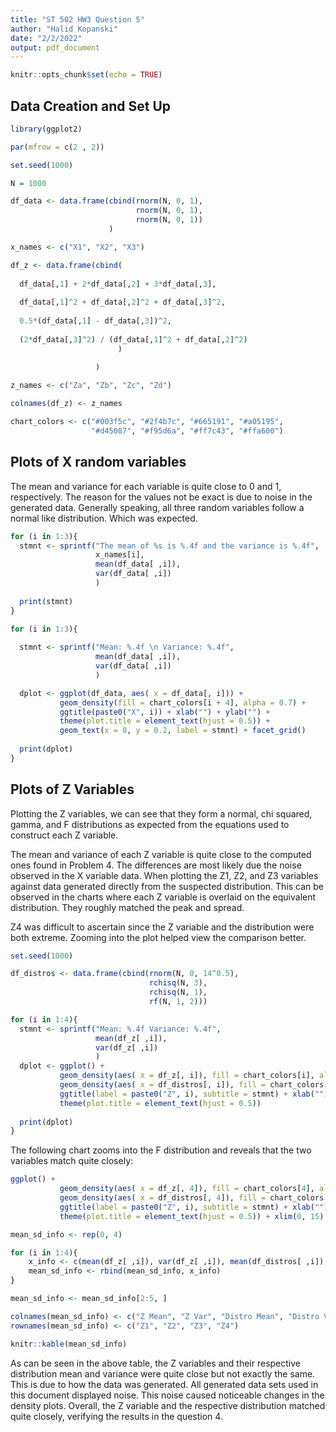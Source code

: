 ```yaml
---
title: "ST 502 HW3 Question 5"
author: "Halid Kopanski"
date: "2/2/2022"
output: pdf_document
---
```


```r
knitr::opts_chunk$set(echo = TRUE)
```

## Data Creation and Set Up

```r
library(ggplot2)

par(mfrow = c(2 , 2))

set.seed(1000)

N = 1000

df_data <- data.frame(cbind(rnorm(N, 0, 1),
                            rnorm(N, 0, 1),
                            rnorm(N, 0, 1))
                      )

x_names <- c("X1", "X2", "X3")

df_z <- data.frame(cbind(
  
  df_data[,1] + 2*df_data[,2] + 3*df_data[,3],
    
  df_data[,1]^2 + df_data[,2]^2 + df_data[,3]^2,
    
  0.5*(df_data[,1] - df_data[,3])^2,
    
  (2*df_data[,3]^2) / (df_data[,1]^2 + df_data[,2]^2)
                        )
  
                   )

z_names <- c("Za", "Zb", "Zc", "Zd")

colnames(df_z) <- z_names

chart_colors <- c("#003f5c", "#2f4b7c", "#665191", "#a05195",
                  "#d45087", "#f95d6a", "#ff7c43", "#ffa600")
```
\newpage
## Plots of X random variables

The mean and variance for each variable is quite close to 0 and 1, respectively. The reason for the values not be exact is due to noise in the generated data. Generally speaking, all three random variables follow a normal like distribution. Which was expected.

```r
for (i in 1:3){
  stmnt <- sprintf("The mean of %s is %.4f and the variance is %.4f", 
                   x_names[i], 
                   mean(df_data[ ,i]), 
                   var(df_data[ ,i])
                   )
  
  print(stmnt)
}

for (i in 1:3){
    
  stmnt <- sprintf("Mean: %.4f \n Variance: %.4f",
                   mean(df_data[ ,i]), 
                   var(df_data[ ,i])
                   )

  dplot <- ggplot(df_data, aes( x = df_data[, i])) + 
           geom_density(fill = chart_colors[i + 4], alpha = 0.7) +
           ggtitle(paste0("X", i)) + xlab("") + ylab("") + 
           theme(plot.title = element_text(hjust = 0.5)) +
           geom_text(x = 0, y = 0.2, label = stmnt) + facet_grid()
  
  print(dplot)
}
```

\newpage
## Plots of Z Variables

Plotting the Z variables, we can see that they form a normal, chi squared, gamma, and F distributions as expected 
from the equations used to construct each Z variable. 

The mean and variance of each Z variable is quite close to the computed ones found in Problem 4. The differences are
most likely due the noise observed in the X variable data. When plotting the Z1, Z2, and Z3 variables against data generated directly from the suspected distribution. This can be observed in the charts where each Z variable is overlaid on the equivalent distribution. They roughly matched the peak and spread.

Z4 was difficult to ascertain since the Z variable and the distribution were both extreme. Zooming into the plot helped view the comparison better.

```r
set.seed(1000)

df_distros <- data.frame(cbind(rnorm(N, 0, 14^0.5), 
                               rchisq(N, 3), 
                               rchisq(N, 1), 
                               rf(N, 1, 2)))

for (i in 1:4){
  stmnt <- sprintf("Mean: %.4f Variance: %.4f",
                   mean(df_z[ ,i]), 
                   var(df_z[ ,i])
                   )
  dplot <- ggplot() + 
           geom_density(aes( x = df_z[, i]), fill = chart_colors[i], alpha = 0.7) +
           geom_density(aes( x = df_distros[, i]), fill = chart_colors[i + 4], alpha = 0.7) +
           ggtitle(label = paste0("Z", i), subtitle = stmnt) + xlab("") + ylab("") + 
           theme(plot.title = element_text(hjust = 0.5))
  
  print(dplot)
}
```

\newpage

The following chart zooms into the F distribution and reveals that the two variables match quite closely:

```r

ggplot() + 
           geom_density(aes( x = df_z[, 4]), fill = chart_colors[4], alpha = 0.7) +
           geom_density(aes( x = df_distros[, 4]), fill = chart_colors[4], alpha = 0.7) +
           ggtitle(label = paste0("Z", i), subtitle = stmnt) + xlab("") + ylab("") + 
           theme(plot.title = element_text(hjust = 0.5)) + xlim(0, 15)

```


```r

mean_sd_info <- rep(0, 4)

for (i in 1:4){
    x_info <- c(mean(df_z[ ,i]), var(df_z[ ,i]), mean(df_distros[ ,i]), var(df_distros[ ,i]))
    mean_sd_info <- rbind(mean_sd_info, x_info)
}

mean_sd_info <- mean_sd_info[2:5, ]

colnames(mean_sd_info) <- c("Z Mean", "Z Var", "Distro Mean", "Distro Var")
rownames(mean_sd_info) <- c("Z1", "Z2", "Z3", "Z4")

knitr::kable(mean_sd_info)
```


As can be seen in the above table, the Z variables and their respective distribution mean and variance were quite close but not exactly the same. This is due to how the data was generated. All generated data sets used in this document displayed noise. This noise caused noticeable changes in the density plots. Overall, the Z variable and the respective distribution matched quite closely, verifying the results in the question 4.